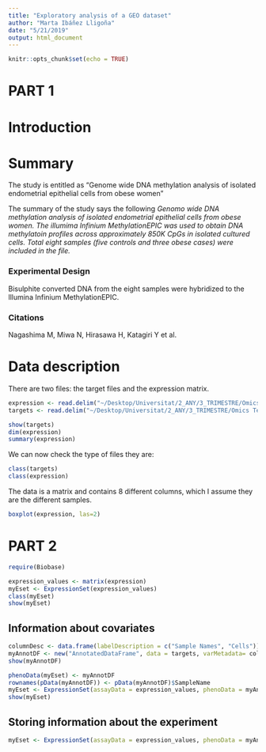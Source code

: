 ```yaml
---
title: "Exploratory analysis of a GEO dataset"
author: "Marta Ibáñez Lligoña"
date: "5/21/2019"
output: html_document
---
```


```r
knitr::opts_chunk$set(echo = TRUE)
```

# PART 1
# Introduction

# Summary
The study is entitled as "Genome wide DNA methylation analysis of isolated endometrial epithelial cells from obese women"

The summary of the study says the following *Genomo wide DNA methylation analysis of isolated endometrial epithelial cells from obese women. The illumima Infinium MethylationEPIC was used to obtain DNA methylatoin profiles across approximately 850K CpGs in isolated cultured cells. Total eight samples (five controls and three obese cases) were included in the file.*

### Experimental Design
Bisulphite converted DNA from the eight samples were hybridized to the lllumina Infinium MethylationEPIC.

### Citations
Nagashima M, Miwa N, Hirasawa H, Katagiri Y et al.

# Data description
There are two files: the target files and the expression matrix.





```r
expression <- read.delim("~/Desktop/Universitat/2_ANY/3_TRIMESTRE/Omics Techniques/Ibanez_Marta-OmicsTechniques/Exercise_1/samples_data.txt", row.names=1, comment.char="#")
targets <- read.delim("~/Desktop/Universitat/2_ANY/3_TRIMESTRE/Omics Techniques/Ibanez_Marta-OmicsTechniques/Exercise_1/targets.txt", header=TRUE)
```



```r
show(targets)
dim(expression)
summary(expression)
```

We can now check the type of files they are:
```r
class(targets)
class(expression)
```
The data is a matrix and contains 8 different columns, which I assume they are the different samples.

```r
boxplot(expression, las=2)
```

# PART 2
```r
require(Biobase)
```

```r
expression_values <- matrix(expression)
myEset <- ExpressionSet(expression_values)
class(myEset)
show(myEset)
```

## Information about covariates
```r
columnDesc <- data.frame(labelDescription = c("Sample Names", "Cells"))
myAnnotDF <- new("AnnotatedDataFrame", data = targets, varMetadata= columnDesc)
show(myAnnotDF)
````

```r
phenoData(myEset) <- myAnnotDF
rownames(pData(myAnnotDF)) <- pData(myAnnotDF)$SampleName
myEset <- ExpressionSet(assayData = expression_values, phenoData = myAnnotDF)
show(myEset)
```


## Storing information about the experiment
```r
myEset <- ExpressionSet(assayData = expression_values, phenoData = myAnnotDF, experimentData = myDesc)
```



